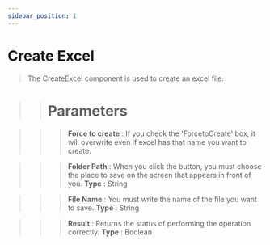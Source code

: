 ```yaml
---
sidebar_position: 1
---
```


# Create Excel

> The CreateExcel component is used to create an excel file.

>> # Parameters

>>> **Force to create** : If you check the 'ForcetoCreate' box, it will overwrite even if excel has that name you want to create.

>>> **Folder Path** : When you click the button, you must choose the place to save on the screen that appears in front of you. **Type** : String

>>> **File Name** : You must write the name of the file you want to save. **Type** : String

>>> **Result** : Returns the status of performing the operation correctly. **Type** : Boolean
